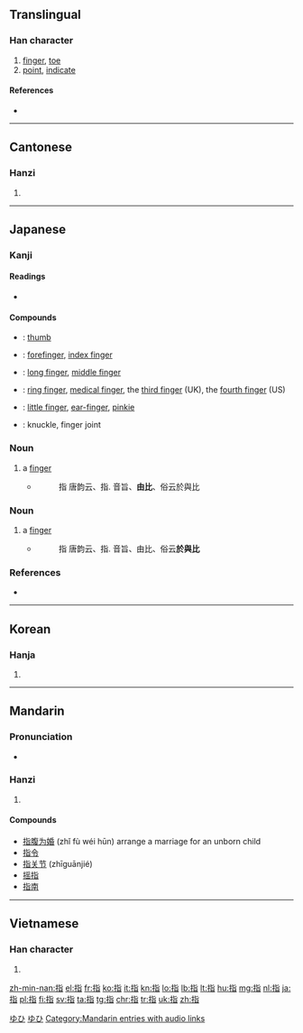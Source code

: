 ==Translingual==

===Han character===
{{Han char|rn=64|rad=手|as=06|sn=9|four=5106<sub>1</sub>|canj=手心日 (QPA)|ids=⿰[[扌]][[旨]]}}

# [[finger]], [[toe]]
# [[point]], [[indicate]]

====References====
* {{Han ref|kx=0429.200|dkj=12034|dj=0778.150|hdz=31873.050|uh=6307|ud=25351|bh=ABFC|bd=44028}}

----

==Cantonese==

===Hanzi===
{{yue-hanzi|jyut=zi2|y=ji2}}

# {{defn|lang=yue|sort=手06}}

----

==Japanese==

===Kanji===
{{ja-kanji|grade=3|rs=手06}}

====Readings====
* {{ja-readings|on=[[し]] (shi)|kun=[[ゆび]] (yubi), [[さす]] (sasu)}}

====Compounds====
* {{ja-r|親指|おやゆび}}: [[thumb]]
* {{ja-r|人差し指|ひとさしゆび}}: [[forefinger]], [[index finger]]
* {{ja-r|中指|なかゆび}}: [[long finger]], [[middle finger]]
* {{ja-r|薬指|くすりゆび}}: [[ring finger]], [[medical finger]], the [[third finger]] (UK), the [[fourth finger]] (US)
* {{ja-r|小指|こゆび}}: [[little finger]], [[ear-finger]], [[pinkie]]
* {{ja-r|指関節|ゆびかんせつ}}:  knuckle, finger joint

===Noun===
{{ja-noun|ゆび|count=本}}

# a [[finger]]
#* {{RQ:Wamyō Ruijushō|2|38}}
#*: 指 唐韵云、指. 音旨、'''由比'''、俗云於與比

===Noun===
{{ja-noun|および}}

# a [[finger]]
#* {{RQ:Wamyō Ruijushō|2|38}}
#*: 指 唐韵云、指. 音旨、由比、俗云'''於與比'''

===References===
* {{R:Wamyō Ruijushō}}

[[Category:1000 Japanese basic words|ゆひ]]
[[Category:ja:Anatomy|ゆひ]]

----

==Korean==

===Hanja===
{{ko-hanja|hangeul=지|eumhun=|rv=ji|mr=chi|y=ci}}

# {{defn|lang=ko|sort=手06}}

----

==Mandarin==

===Pronunciation===
* {{audio|zh-zhǐ.ogg|audio|lang=cmn}}

===Hanzi===
{{cmn-hanzi|pin=[[zhǐ]] ([[zhi3]])|wg=chih<sup>3</sup>}}

# {{defn|lang=cmn|sort=手06}}

====Compounds====
* [[指腹为婚]] (zhǐ fù wéi hūn) arrange a marriage for an unborn child
* [[指令]]
* [[指关节]] (zhīguānjié)
* [[摇指]]
* [[指南]]

[[Category:Mandarin entries with audio links]]

----

==Vietnamese==

===Han character===
{{vi-hantu|[[chỉ]], [[xỉ]], [[chỏ]]|rs=手06}}

# {{defn|lang=vi|sort=手06}}

[[zh-min-nan:指]]
[[el:指]]
[[fr:指]]
[[ko:指]]
[[it:指]]
[[kn:指]]
[[lo:指]]
[[lb:指]]
[[lt:指]]
[[hu:指]]
[[mg:指]]
[[nl:指]]
[[ja:指]]
[[pl:指]]
[[fi:指]]
[[sv:指]]
[[ta:指]]
[[tg:指]]
[[chr:指]]
[[tr:指]]
[[uk:指]]
[[zh:指]]